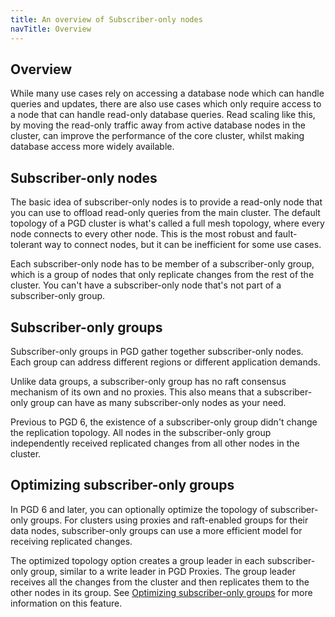 ```yaml
---
title: An overview of Subscriber-only nodes
navTitle: Overview
---
```


## Overview

While many use cases rely on accessing a database node which can handle queries and updates, there are also use cases which only require access to a node that can handle read-only database queries.
Read scaling like this, by moving the read-only traffic away from active database nodes in the cluster, can improve the performance of the core cluster, whilst making database access more widely available.

## Subscriber-only nodes

The basic idea of subscriber-only nodes is to provide a read-only node that you can use to offload read-only queries from the main cluster.
The default topology of a PGD cluster is what's called a full mesh topology, where every node connects to every other node. 
This is the most robust and fault-tolerant way to connect nodes, but it can be inefficient for some use cases.

Each subscriber-only node has to be member of a subscriber-only group, which is a group of nodes that only replicate changes from the rest of the cluster. You can't have a subscriber-only node that's not part of a subscriber-only group.

## Subscriber-only groups

Subscriber-only groups in PGD gather together subscriber-only nodes. Each group can address different regions or different application demands.

Unlike data groups, a subscriber-only group has no raft consensus mechanism of its own and no proxies. This also means that a subscriber-only group can have as many subscriber-only nodes as your need.

Previous to PGD 6, the existence of a subscriber-only group didn't change the replication topology. All nodes in the subscriber-only group independently received replicated changes from all other nodes in the cluster.

## Optimizing subscriber-only groups

In PGD 6 and later, you can optionally optimize the topology of subscriber-only groups. 
For clusters using proxies and raft-enabled groups for their data nodes, subscriber-only groups can use a more efficient model for receiving replicated changes.

The optimized topology option creates a group leader in each subscriber-only group, similar to a write leader in PGD Proxies. The group leader receives all the changes from the cluster and then replicates them to the other nodes in its group. See [Optimizing subscriber-only groups](optimizing-so) for more information on this feature.

